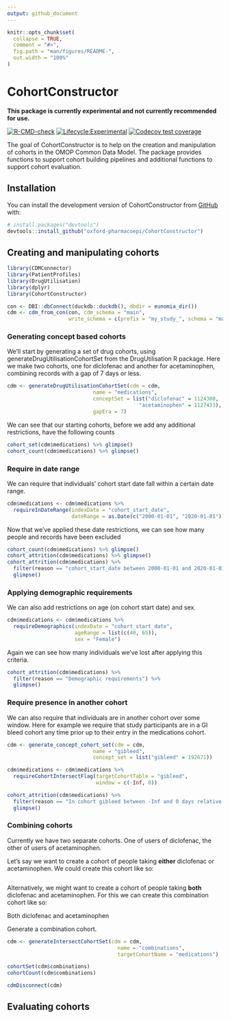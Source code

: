 ```yaml
---
output: github_document
---
```


<!-- README.md is generated from README.Rmd. Please edit that file -->

```r
knitr::opts_chunk$set(
  collapse = TRUE,
  comment = "#>",
  fig.path = "man/figures/README-",
  out.width = "100%"
)
```

# CohortConstructor

**This package is currently experimental and not currently recommended for use.**

<!-- badges: start -->
[![R-CMD-check](https://github.com/OHDSI/CohortConstructor/workflows/R-CMD-check/badge.svg)](https://github.com/OHDSI/CohortConstructor/actions)
[![Lifecycle:Experimental](https://img.shields.io/badge/Lifecycle-Experimental-339999)](https://lifecycle.r-lib.org/articles/stages.html#experimental)
[![Codecov test coverage](https://codecov.io/gh/OHDSI/CohortConstructor/branch/main/graph/badge.svg)](https://app.codecov.io/gh/OHDSI/CohortConstructor?branch=main)
<!-- badges: end -->

The goal of CohortConstructor is to help on the creation and manipulation of cohorts in the OMOP Common Data Model. The package provides functions to support cohort building pipelines and additional functions to support cohort evaluation.

## Installation

You can install the development version of CohortConstructor from [GitHub](https://github.com/) with:

```r
# install.packages("devtools")
devtools::install_github("oxford-pharmacoepi/CohortConstructor")
```

## Creating and manipulating cohorts

```r
library(CDMConnector)
library(PatientProfiles)
library(DrugUtilisation)
library(dplyr)
library(CohortConstructor)

con <- DBI::dbConnect(duckdb::duckdb(), dbdir = eunomia_dir())
cdm <- cdm_from_con(con, cdm_schema = "main", 
                    write_schema = c(prefix = "my_study_", schema = "main"))
```

### Generating concept based cohorts

We'll start by generating a set of drug cohorts, using generateDrugUtilisationCohortSet from the DrugUtilisation R package. Here we make two cohorts, one for diclofenac and another for acetaminophen, combining records with a gap of 7 days or less.

```r
cdm <- generateDrugUtilisationCohortSet(cdm = cdm,  
                            name = "medications",
                            conceptSet = list("diclofenac" = 1124300,
                                           "acetaminophen" = 1127433),
                            gapEra = 7)
```

We can see that our starting cohorts, before we add any additional restrictions, have the following counts

```r
cohort_set(cdm$medications) %>% glimpse()
cohort_count(cdm$medications) %>% glimpse()
```

### Require in date range

We can require that individuals' cohort start date fall within a certain date range.

```r
cdm$medications <- cdm$medications %>% 
  requireInDateRange(indexDate = "cohort_start_date",
                     dateRange = as.Date(c("2000-01-01", "2020-01-01")))
```

Now that we've applied these date restrictions, we can see how many people and records have been excluded

```r
cohort_count(cdm$medications) %>% glimpse()
cohort_attrition(cdm$medications) %>% glimpse()
cohort_attrition(cdm$medications) %>% 
  filter(reason == "cohort_start_date between 2000-01-01 and 2020-01-01") %>% 
  glimpse()
```

### Applying demographic requirements

We can also add restrictions on age (on cohort start date) and sex.

```r
cdm$medications <- cdm$medications %>% 
  requireDemographics(indexDate = "cohort_start_date",
                      ageRange = list(c(40, 65)),
                      sex = "Female")
```

Again we can see how many individuals we've lost after applying this criteria.

```r
cohort_attrition(cdm$medications) %>% 
  filter(reason == "Demographic requirements") %>% 
  glimpse()
```

### Require presence in another cohort

We can also require that individuals are in another cohort over some window. Here for example we require that study participants are in a GI bleed cohort any time prior up to their entry in the medications cohort.

```r
cdm <- generate_concept_cohort_set(cdm = cdm, 
                            name = "gibleed",
                            concept_set = list("gibleed" = 192671))

cdm$medications <- cdm$medications %>% 
  requireCohortIntersectFlag(targetCohortTable = "gibleed",
                             window = c(-Inf, 0))
```

```r
cohort_attrition(cdm$medications) %>% 
  filter(reason == "In cohort gibleed between -Inf and 0 days relative to cohort_start_date") %>% 
  glimpse()
```

### Combining cohorts

Currently we have two separate cohorts. One of users of diclofenac, the other of users of acetaminophen.

Let's say we want to create a cohort of people taking **either** diclofenac or acetaminophen. We could create this cohort like so:

```r

```

Alternatively, we might want to create a cohort of people taking **both** diclofenac and acetaminophen. For this we can create this combination cohort like so:

Both diclofenac and acetaminophen

Generate a combination cohort.

```r
cdm <- generateIntersectCohortSet(cdm = cdm, 
                                    name = "combinations", 
                                    targetCohortName = "medications")

cohortSet(cdm$combinations)
cohortCount(cdm$combinations)
```

```r
cdmDisconnect(cdm)
```

## Evaluating cohorts
